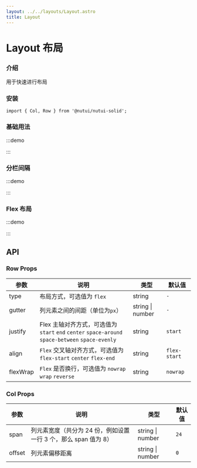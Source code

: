 ```yaml
---
layout: ../../layouts/Layout.astro
title: Layout
---
```



# Layout 布局

### 介绍

用于快速进行布局

### 安装

```tsx
import { Col, Row } from '@nutui/nutui-solid';
```

### 基础用法

:::demo

<CodeBlock src='basic.tsx'></CodeBlock>

:::

### 分栏间隔

:::demo

<CodeBlock src='gap.tsx'></CodeBlock>

:::

### Flex 布局

:::demo

<CodeBlock src='flex.tsx'></CodeBlock>

:::

## API

### Row Props

| 参数 | 说明 | 类型 | 默认值 |
| --- | --- | --- | --- |
| type | 布局方式，可选值为 `flex` | string | `-` |
| gutter | 列元素之间的间距（单位为`px`） | string \| number | `-` |
| justify | Flex 主轴对齐方式，可选值为 `start` `end` `center` `space-around` `space-between` `space-evenly` | string | `start` |
| align | `Flex` 交叉轴对齐方式，可选值为 `flex-start` `center` `flex-end` | string | `flex-start` |
| flexWrap | `Flex` 是否换行，可选值为 `nowrap` `wrap` `reverse` | string | `nowrap` |

### Col Props

| 参数 | 说明 | 类型 | 默认值 |
| --- | --- | --- | --- |
| span | 列元素宽度（共分为 24 份，例如设置一行 3 个，那么 span 值为 8） | string \| number | `24` |
| offset | 列元素偏移距离 | string \| number | `0` |